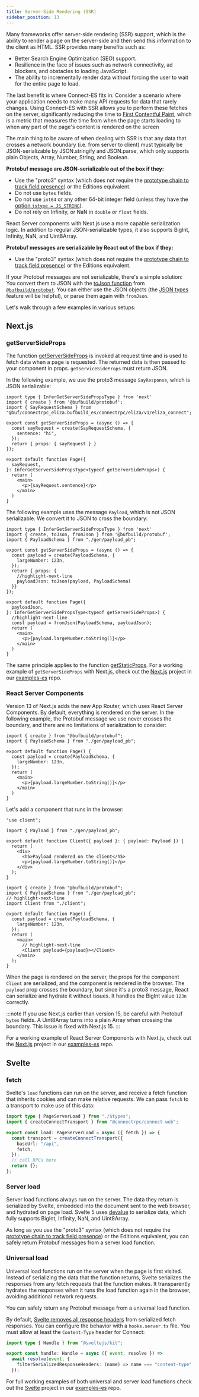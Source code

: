 ```yaml
---
title: Server-Side Rendering (SSR)
sidebar_position: 13
---
```


Many frameworks offer server-side rendering (SSR) support, which is the ability to render a page on the server-side and
then send this information to the client as HTML. SSR provides many benefits such as:

* Better Search Engine Optimization (SEO) support.
* Resilience in the face of issues such as network connectivity, ad blockers, and obstacles to loading JavaScript.
* The ability to incrementally render data without forcing the user to wait for the entire page to load.

The last benefit is where Connect-ES fits in. Consider a scenario where your application needs to make many API requests
for data that rarely changes. Using Connect-ES with SSR allows you to perform these fetches on the server, significantly
reducing the time to [First Contentful Paint](https://developer.mozilla.org/en-US/docs/Glossary/First_contentful_paint),
which is a metric that measures the time from when the page starts loading to when any part of the page's content is
rendered on the screen

The main thing to be aware of when dealing with SSR is that any data that crosses a network boundary (i.e. from server
to client) must typically be JSON-serializable by JSON.stringify and JSON.parse, which only supports plain Objects,
Array, Number, String, and Boolean.

**Protobuf message are JSON-serializable out of the box if they:**
- Use the "proto3" syntax (which does not require the [prototype chain to track field presence](https://github.com/bufbuild/protobuf-es/blob/v2.2.1/MANUAL.md#field-presence-and-default-values)) or the Editions equivalent.
- Do not use `bytes` fields.
- Do not use `int64` or any other 64-bit integer field (unless they have the [option `jstype = JS_STRING`](https://github.com/bufbuild/protobuf-es/blob/v2.2.1/MANUAL.md#scalar-fields)).
- Do not rely on Infinity, or NaN in `double` or `float` fields.

React Server components with Next.js use a more capable serialization logic. In addition to regular JSON-serializable
types, it also supports BigInt, Infinity, NaN, and Uint8Array.

**Protobuf messages are serializable by React out of the box if they:**
- Use the "proto3" syntax (which does not require the [prototype chain to track field presence](https://github.com/bufbuild/protobuf-es/blob/v2.2.1/MANUAL.md#field-presence-and-default-values)) or the Editions equivalent.

If your Protobuf messages are not serializable, there's a simple solution: You convert them to JSON with the
[toJson function](https://github.com/bufbuild/protobuf-es/blob/v2.2.1/MANUAL.md#serializing-messages) from
[`@bufbuild/protobuf`](https://www.npmjs.com/package/@bufbuild/protobuf). You can either use the JSON objects (the
[JSON types](https://github.com/bufbuild/protobuf-es/blob/v2.2.1/MANUAL.md#json-types) feature will be helpful), or
parse them again with `fromJson`.

Let's walk through a few examples in various setups:

## Next.js

### getServerSideProps

The function [getServerSideProps](https://nextjs.org/docs/pages/building-your-application/data-fetching/get-server-side-props)
is invoked at request time and is used to fetch data when a page is requested. The returned data is then passed to your
component in props. `getServiceSideProps` must return JSON.

In the following example, we use the proto3 message `SayResponse`, which is JSON serializable:

```tsx
import type { InferGetServerSidePropsType } from 'next'
import { create } from '@bufbuild/protobuf';
import { SayRequestSchema } from "@buf/connectrpc_eliza.bufbuild_es/connectrpc/eliza/v1/eliza_connect";

export const getServerSideProps = (async () => {
  const sayRequest = create(SayRequestSchema, {
    sentence: "hi",
  });
  return { props: { sayRequest } }
});

export default function Page({
  sayRequest,
}: InferGetServerSidePropsType<typeof getServerSideProps>) {
  return (
    <main>
      <p>{sayRequest.sentence}</p>
    </main>
  )
}
```

The following example uses the message `Payload`, which is not JSON serializable. We convert it to JSON to cross the
boundary:

```tsx
import type { InferGetServerSidePropsType } from 'next'
import { create, toJson, fromJson } from '@bufbuild/protobuf';
import { PayloadSchema } from "./gen/payload_pb";

export const getServerSideProps = (async () => {
  const payload = create(PayloadSchema, {
    largeNumber: 123n,
  });
  return { props: {
    //highlight-next-line
    payloadJson: toJson(payload, PayloadSchema)
  }}
});

export default function Page({
  payloadJson,
}: InferGetServerSidePropsType<typeof getServerSideProps>) {
  //highlight-next-line
  const payload = fromJson(PayloadSchema, payloadJson);
  return (
    <main>
      <p>{payload.largeNumber.toString()}</p>
    </main>
  )
}
```

The same principle applies to the function [getStaticProps](https://nextjs.org/docs/pages/building-your-application/data-fetching/get-static-props).
For a working example of `getServerSideProps` with Next.js, check out the [Next.js](https://github.com/connectrpc/examples-es/tree/main/nextjs) project in our
[examples-es](https://github.com/connectrpc/examples-es) repo.


### React Server Components

Version 13 of Next.js adds the new App Router, which uses React Server Components. By default, everything is rendered on
the server. In the following example, the Protobuf message we use never crosses the boundary, and there are no limitations
of serialization to consider:

```tsx
import { create } from "@bufbuild/protobuf";
import { PayloadSchema } from "./gen/payload_pb";

export default function Page() {
  const payload = create(PayloadSchema, {
    largeNumber: 123n,
  });
  return (
    <main>
      <p>{payload.largeNumber.toString()}</p>
    </main>
  )
}
```

Let's add a component that runs in the browser:

```tsx
"use client";

import { Payload } from "./gen/payload_pb";

export default function Client({ payload }: { payload: Payload }) {
  return (
    <div>
      <h5>Payload rendered on the client</h5>
      <p>{payload.largeNumber.toString()}</p>
    </div>
  );
}
```

```tsx
import { create } from "@bufbuild/protobuf";
import { PayloadSchema } from "./gen/payload_pb";
// highlight-next-line
import Client from "./client";

export default function Page() {
  const payload = create(PayloadSchema, {
    largeNumber: 123n,
  });
  return (
    <main>
      // highlight-next-line
      <Client payload={payload}></Client>
    </main>
  );
}
```

When the page is rendered on the server, the props for the component `Client` are serialized, and the component is
rendered in the browser. The `payload` prop crosses the boundary, but since it's a proto3 message, React can serialize
and hydrate it without issues. It handles the BigInt value `123n` correctly.

:::note
If you use Next.js earlier than version 15, be careful with Protobuf `bytes` fields. A Uint8Array turns into a plain
Array when crossing the boundary. This issue is fixed with Next.js 15.
:::

For a working example of React Server Components with Next.js, check out the [Next.js](https://github.com/connectrpc/examples-es/tree/main/nextjs) project in our
[examples-es](https://github.com/connectrpc/examples-es) repo.


## Svelte

### fetch

Svelte's `load` functions can run on the server, and receive a fetch function that inherits cookies and can make
relative requests. We can pass `fetch` to a transport to make use of this data:

```ts
import type { PageServerLoad } from "./$types";
import { createConnectTransport } from "@connectrpc/connect-web";

export const load: PageServerLoad = async ({ fetch }) => {
  const transport = createConnectTransport({
    baseUrl: "/api",
    fetch,
  });
  // call RPCs here
  return {};
};
```

### Server load

Server load functions always run on the server. The data they return is serialized by Svelte, embedded into the document
sent to the web browser, and hydrated on page load. Svelte 5 uses [devalue](https://github.com/rich-harris/devalue) to
serialize data, which fully supports BigInt, Infinity, NaN, and Uint8Array.

As long as you use the "proto3" syntax (which does not require the [prototype chain to track field presence](https://github.com/bufbuild/protobuf-es/blob/v2.2.1/MANUAL.md#field-presence-and-default-values)) or the Editions equivalent, you can
safely return Protobuf messages from a server load function.


### Universal load

Universal load functions run on the server when the page is first visited. Instead of serializing the data that the
function returns, Svelte serializes the responses from any fetch requests that the function makes. It transparently
hydrates the responses when it runs the load function again in the browser, avoiding additional network requests.

You can safely return any Protobuf message from a universal load function.

By default, [Svelte removes all response headers](https://svelte.dev/docs/kit/hooks#Server-hooks-handle) from serialized
fetch responses. You can configure the behavior with a `hooks.server.ts` file. You must allow at least the `Content-Type`
header for Connect:

```ts
import type { Handle } from "@sveltejs/kit";

export const handle: Handle = async ({ event, resolve }) =>
  await resolve(event, {
    filterSerializedResponseHeaders: (name) => name === "content-type",
  });
```

For full working examples of both universal and server load functions check out the [Svelte](https://github.com/connectrpc/examples-es/tree/main/svelte)
project in our [examples-es](https://github.com/connectrpc/examples-es) repo.

